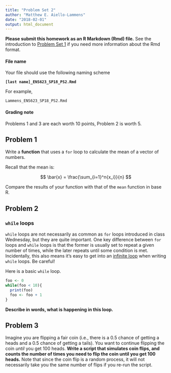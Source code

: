 ```yaml
---
title: "Problem Set 2"
author: "Matthew E. Aiello-Lammens"
date: "2018-02-01"
output: html_document
---
```


**Please submit this homework as an R Markdown (Rmd) file.**
See the introduction to [Problem Set 1](http://mlammens.github.io/ENS-623-Research-Stats/problem_sets/Problem-set-1.html) if you need more information about the Rmd format.

#### File name

Your file should use the following naming scheme

**`[last name]_ENS623_SP18_PS2.Rmd`**

For example, 

`Lammens_ENS623_SP18_PS2.Rmd`

#### Grading note

Problems 1 and 3 are each worth 10 points, Problem 2 is worth 5.


## Problem 1

Write a **function** that uses a `for` loop to calculate the mean of a vector of numbers.

Recall that the mean is:

$$
\bar{x} = \frac{\sum_{i=1}^n{x_i}}{n}
$$

Compare the results of your function with that of the `mean` function in base R.

## Problem 2

### `while` loops

`while` loops are not necessarily as common as `for` loops introduced in class Wednesday, but they are quite important. 
One key difference between `for` loops and `while` loops is that the former is usually set to repeat a given number of times, while the later repeats until some condition is met.
Incidentally, this also means it's easy to get into an [infinite loop](https://en.wikipedia.org/wiki/Infinite_loop) when writing `while` loops. Be careful!

Here is a basic `while` loop.

```r
foo <- 0
while(foo < 10){
  print(foo)
  foo <- foo + 1
}
```

**Describe in words, what is happening in this loop.**

## Problem 3

Imagine you are flipping a fair coin (i.e., there is a 0.5 chance of getting a heads and a 0.5 chance of getting a tails).
You want to continue flipping the coin *until* you get 100 heads.
**Write a script that simulates coin flips, and counts the number of times you need to flip the coin until you get 100 heads.**
Note that since the coin flip is a random process, it will not necessarily take you the same number of flips if you re-run the script.